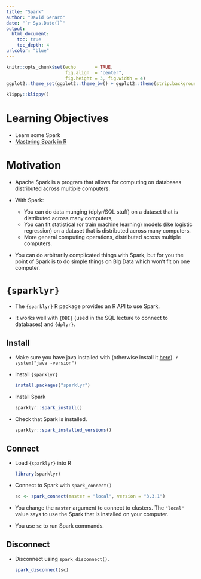 ```yaml
---
title: "Spark"
author: "David Gerard"
date: "`r Sys.Date()`"
output:  
  html_document:
    toc: true
    toc_depth: 4
urlcolor: "blue"
---
```


```r
knitr::opts_chunk$set(echo       = TRUE, 
                      fig.align  = "center",
                      fig.height = 3, fig.width = 4)
ggplot2::theme_set(ggplot2::theme_bw() + ggplot2::theme(strip.background = ggplot2::element_rect(fill = "white")))
```

```r
klippy::klippy()
```

# Learning Objectives

- Learn some Spark
- [Mastering Spark in R](https://therinspark.com/index.html)

# Motivation

- Apache Spark is a program that allows for computing on databases distributed across multiple computers.

- With Spark:
    - You can do data munging (dplyr/SQL stuff) on a dataset that is distributed across many computers,
    - You can fit statistical (or train machine learning) models (like logistic regression) on a dataset that is distributed across many computers.
    - More general computing operations, distributed across multiple computers.
    
- You can do arbitrarily complicated things with Spark, but for you the point of Spark is to do simple things on Big Data which won't fit on one computer.

# `{sparklyr}`

- The `{sparklyr}` R package provides an R API to use Spark.

- It works well with `{DBI}` (used in the SQL lecture to connect to databases) and `{dplyr}`.

## Install

- Make sure you have java installed with (otherwise install it [here](https://therinspark.com/appendix.html#appendix-install-java)).
    ```r
    system("java -version")
    ```

- Install `{sparklyr}`

    ``` r
    install.packages("sparklyr")
    ```

- Install Spark

    ``` r
    sparklyr::spark_install()
    ```

- Check that Spark is installed.

    ```r
    sparklyr::spark_installed_versions()
    ```

## Connect

- Load `{sparklyr}` into R

    ```r
    library(sparklyr)
    ```

- Connect to Spark with `spark_connect()`

    ```r
    sc <- spark_connect(master = "local", version = "3.3.1")
    ```

- You change the `master` argument to connect to clusters. The `"local"` value says to use the Spark that is installed on your computer.

- You use `sc` to run Spark commands.


## Disconnect

- Disconnect using `spark_disconnect()`.

    ```r
    spark_disconnect(sc)
    ```






